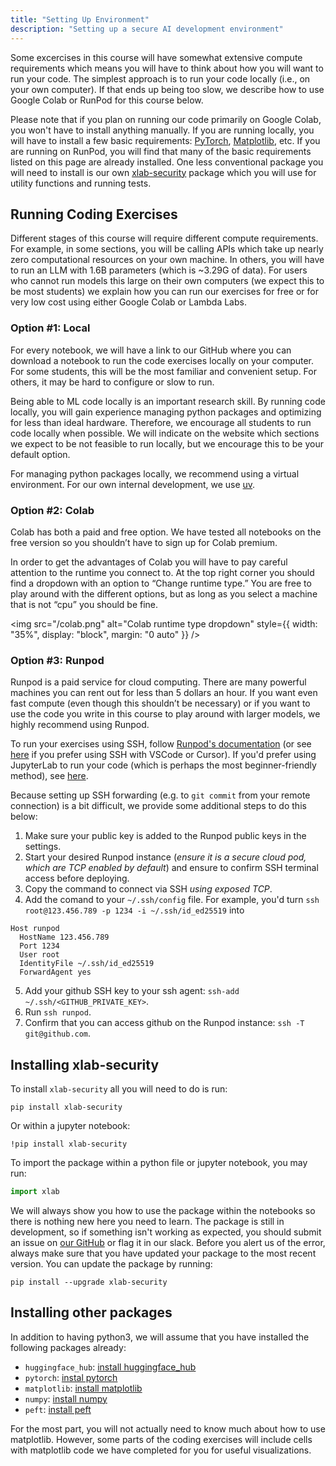 ```yaml
---
title: "Setting Up Environment"
description: "Setting up a secure AI development environment"
---
```


Some excercises in this course will have somewhat extensive compute requirements which means you will have to think about how you will want to run your code. The simplest approach is to run your code locally (i.e., on your own computer). If that ends up being too slow, we describe how to use Google Colab or RunPod for this course below.

Please note that if you plan on running our code primarily on Google Colab, you won't have to install anything manually. If you are running locally, you will have to install a few basic requirements: [PyTorch](https://pytorch.org/), [Matplotlib](https://matplotlib.org/), etc. If you are running on RunPod, you will find that many of the basic requirements listed on this page are already installed. One less conventional package you will need to install is our own [xlab-security](https://pypi.org/project/xlab-security/) package which you will use for utility functions and running tests.

## Running Coding Exercises

Different stages of this course will require different compute requirements. For example, in some sections, you will be calling APIs which take up nearly zero computational resources on your own machine. In others, you will have to run an LLM with 1.6B parameters (which is ~3.29G of data). For users who cannot run models this large on their own computers (we expect this to be most students) we explain how you can run our exercises for free or for very low cost using either Google Colab or Lambda Labs.

### Option #1: Local

For every notebook, we will have a link to our GitHub where you can download a notebook to run the code exercises locally on your computer. For some students, this will be the most familiar and convenient setup. For others, it may be hard to configure or slow to run.

Being able to ML code locally is an important research skill. By running code locally, you will gain experience managing python packages and optimizing for less than ideal hardware. Therefore, we encourage all students to run code locally when possible. We will indicate on the website which sections we expect to be not feasible to run locally, but we encourage this to be your default option.

For managing python packages locally, we recommend using a virtual environment. For our own internal development, we use [uv](https://docs.astral.sh/uv/).

### Option #2: Colab

Colab has both a paid and free option. We have tested all notebooks on the free version so you shouldn’t have to sign up for Colab premium.

In order to get the advantages of Colab you will have to pay careful attention to the runtime you connect to. At the top right corner you should find a dropdown with an option to “Change runtime type.” You are free to play around with the different options, but as long as you select a machine that is not “cpu” you should be fine.

<img
  src="/colab.png"
  alt="Colab runtime type dropdown"
  style={{ width: "35%", display: "block", margin: "0 auto" }}
/>

### Option #3: Runpod

Runpod is a paid service for cloud computing. There are many powerful machines you can rent out for less than 5 dollars an hour. If you want even fast compute (even though this shouldn’t be necessary) or if you want to use the code you write in this course to play around with larger models, we highly recommend using Runpod.

To run your exercises using SSH, follow [Runpod's documentation](https://docs.runpod.io/pods/configuration/use-ssh) (or see [here](https://docs.runpod.io/pods/configuration/connect-to-ide) if you prefer using SSH with VSCode or Cursor). If you'd prefer using JupyterLab to run your code (which is perhaps the most beginner-friendly method), see [here](https://docs.runpod.io/pods/connect-to-a-pod#jupyterlab-connection).

Because setting up SSH forwarding (e.g. to `git commit` from your remote connection) is a bit difficult, we provide some additional steps to do this below:

1. Make sure your public key is added to the Runpod public keys in the settings.
2. Start your desired Runpod instance (_ensure it is a secure cloud pod, which are TCP enabled by default_) and ensure to confirm SSH terminal access before deploying.
3. Copy the command to connect via SSH _using exposed TCP_.
4. Add the comand to your `~/.ssh/config` file. For example, you'd turn `ssh root@123.456.789 -p 1234 -i ~/.ssh/id_ed25519` into

```
Host runpod
  HostName 123.456.789
  Port 1234
  User root
  IdentityFile ~/.ssh/id_ed25519
  ForwardAgent yes
```

5. Add your github SSH key to your ssh agent: `ssh-add ~/.ssh/<GITHUB_PRIVATE_KEY>`.
6. Run `ssh runpod`.
7. Confirm that you can access github on the Runpod instance: `ssh -T git@github.com`.

## Installing xlab-security

To install `xlab-security` all you will need to do is run:

```
pip install xlab-security
```

Or within a jupyter notebook:

```
!pip install xlab-security
```

To import the package within a python file or jupyter notebook, you may run:

```python
import xlab
```

We will always show you how to use the package within the notebooks so there is nothing new here you need to learn. The package is still in development, so if something isn't working as expected, you should submit an issue on [our GitHub](https://github.com/zroe1/xlab-ai-security) or flag it in our slack. Before you alert us of the error, always make sure that you have updated your package to the most recent version. You can update the package by running:

```
pip install --upgrade xlab-security
```

## Installing other packages

In addition to having python3, we will assume that you have installed the following packages already:

- `huggingface_hub`: [install huggingface_hub](https://github.com/huggingface/huggingface_hub)
- `pytorch`: [instal pytorch](https://pytorch.org/get-started/locally/)
- `matplotlib`: [install matplotlib](https://matplotlib.org/stable/install/index.html)
- `numpy`: [install numpy](https://numpy.org/install/)
- `peft`: [install peft](https://pypi.org/project/peft/)

For the most part, you will not actually need to know much about how to use matplotlib. However, some parts of the coding exercises will include cells with matplotlib code we have completed for you for useful visualizations.

<NextPageButton />
